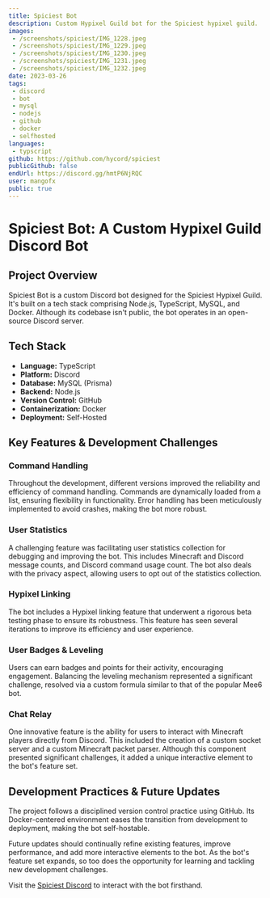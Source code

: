 ---
title: Spiciest Bot
description: Custom Hypixel Guild bot for the Spiciest hypixel guild. 
images: 
 - /screenshots/spiciest/IMG_1228.jpeg
 - /screenshots/spiciest/IMG_1229.jpeg
 - /screenshots/spiciest/IMG_1230.jpeg
 - /screenshots/spiciest/IMG_1231.jpeg
 - /screenshots/spiciest/IMG_1232.jpeg
date: 2023-03-26
tags:
 - discord
 - bot
 - mysql
 - nodejs
 - github
 - docker
 - selfhosted
languages:
 - typscript
github: https://github.com/hycord/spiciest
publicGithub: false
endUrl: https://discord.gg/hmtP6NjRQC
user: mangofx
public: true
---
# Spiciest Bot: A Custom Hypixel Guild Discord Bot

## Project Overview
Spiciest Bot is a custom Discord bot designed for the Spiciest Hypixel Guild. It's built on a tech stack comprising Node.js, TypeScript, MySQL, and Docker. Although its codebase isn't public, the bot operates in an open-source Discord server.

## Tech Stack
- **Language:** TypeScript
- **Platform:** Discord
- **Database:** MySQL (Prisma)
- **Backend:** Node.js
- **Version Control:** GitHub
- **Containerization:** Docker
- **Deployment:** Self-Hosted

## Key Features & Development Challenges

### Command Handling
Throughout the development, different versions improved the reliability and efficiency of command handling. Commands are dynamically loaded from a list, ensuring flexibility in functionality. Error handling has been meticulously implemented to avoid crashes, making the bot more robust.

### User Statistics
A challenging feature was facilitating user statistics collection for debugging and improving the bot. This includes Minecraft and Discord message counts, and Discord command usage count. The bot also deals with the privacy aspect, allowing users to opt out of the statistics collection.

### Hypixel Linking
The bot includes a Hypixel linking feature that underwent a rigorous beta testing phase to ensure its robustness. This feature has seen several iterations to improve its efficiency and user experience.

### User Badges & Leveling
Users can earn badges and points for their activity, encouraging engagement. Balancing the leveling mechanism represented a significant challenge, resolved via a custom formula similar to that of the popular Mee6 bot.

### Chat Relay
One innovative feature is the ability for users to interact with Minecraft players directly from Discord. This included the creation of a custom socket server and a custom Minecraft packet parser. Although this component presented significant challenges, it added a unique interactive element to the bot's feature set.

## Development Practices & Future Updates
The project follows a disciplined version control practice using GitHub. Its Docker-centered environment eases the transition from development to deployment, making the bot self-hostable.

Future updates should continually refine existing features, improve performance, and add more interactive elements to the bot. As the bot's feature set expands, so too does the opportunity for learning and tackling new development challenges.

Visit the [Spiciest Discord](https://discord.gg/hmtP6NjRQC) to interact with the bot firsthand.
